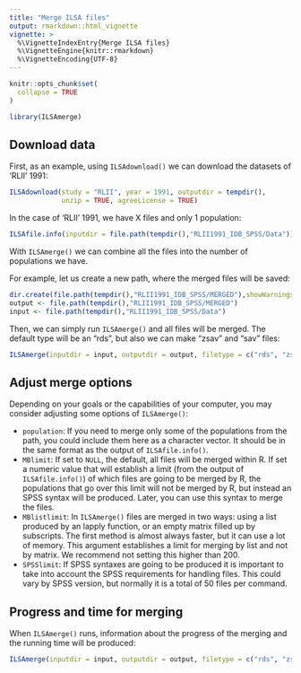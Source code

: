```yaml
---
title: "Merge ILSA files"
output: rmarkdown::html_vignette
vignette: >
  %\VignetteIndexEntry{Merge ILSA files}
  %\VignetteEngine{knitr::rmarkdown}
  %\VignetteEncoding{UTF-8}
---
```


```r
knitr::opts_chunk$set(
  collapse = TRUE
)
```

```r
library(ILSAmerge)
```

## Download data

First, as an example, using `ILSAdownload()` we can download the datasets of 
'RLII' 1991:
```r
ILSAdownload(study = "RLII", year = 1991, outputdir = tempdir(),
             unzip = TRUE, agreeLicense = TRUE)
```

In the case of 'RLII' 1991, we have X files and only 1 population:
```r
ILSAfile.info(inputdir = file.path(tempdir(),"RLII1991_IDB_SPSS/Data"))
```

With `ILSAmerge()` we can combine all the files into the number of populations
we have.

For example, let us create a new path, where the merged files will be 
saved:

```r
dir.create(file.path(tempdir(),"RLII1991_IDB_SPSS/MERGED"),showWarnings = FALSE)
output <- file.path(tempdir(),"RLII1991_IDB_SPSS/MERGED")
input <- file.path(tempdir(),"RLII1991_IDB_SPSS/Data")
```

Then, we can simply run `ILSAmerge()` and all files will be merged. The default
type will be an "rds", but also we can make "zsav" and "sav" files:

```r
ILSAmerge(inputdir = input, outputdir = output, filetype = c("rds", "zsav", "sav"))
```


## Adjust merge options

Depending on your goals or the capabilities of your computer, 
you may consider adjusting some options of `ILSAmerge()`:

- `population`: If you need to merge only some of the populations from the
path, you could include them here as a character vector. It should be in the 
same format as the output of `ILSAfile.info()`.
- `MBlimit`: If set to `NULL`, the default, all files will be
merged within R. If set a numeric value that will establish a limit (from the
output of `ILSAfile.info()`) of which files are going to be merged by R, 
the populations that go over this limit will not be merged by R, but instead an
SPSS syntax will be produced. Later, you can use this syntax to merge the files.
- `MBlistlimit`: In `ILSAmerge()` files are merged in two ways: using a list
produced by an lapply function, or an empty matrix filled up by subscripts.
The first method is almost always faster, but it can use a lot of memory.
This argument establishes a limit for merging by list and not by matrix.
We recommend not setting this higher than 200.
- `SPSSlimit`: If SPSS syntaxes are going to be produced it is important to
take into account the SPSS requirements for handling files. This could vary
by SPSS version, but normally it is a total of 50 files per command.

## Progress and time for merging

When `ILSAmerge()` runs, information about the progress of the merging and the
running time will be produced:

```r
ILSAmerge(inputdir = input, outputdir = output, filetype = c("rds", "zsav", "sav"))
```